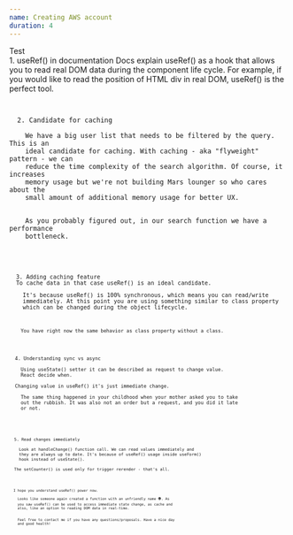 ```yaml
---
name: Creating AWS account
duration: 4
---
```


<Prelude>
  <M>Test</M>
</Prelude>

<Section>
  <XL>1. useRef() in documentation</XL>
  <M>
    Docs explain useRef() as a hook that allows you to read real DOM data during
    the component life cycle. For example, if you would like to read the
    position of HTML div in real DOM, useRef() is the perfect tool.
  </M>
  <Code
    description="This is the most popular use case"
    src="https://raw.githubusercontent.com/polubis/React-useRef-hook/main/src/snippets/typical-use-ref-usage.tsx"
  />
</Section>

<Section>
  <XL>2. Candidate for caching</XL>
  <M>
    We have a big user list that needs to be filtered by the query. This is an
    ideal candidate for caching. With caching - aka "flyweight" pattern - we can
    reduce the time complexity of the search algorithm. Of course, it increases
    memory usage but we're not building Mars lounger so who cares about the
    small amount of additional memory usage for better UX.
  </M>
  <M>
    As you probably figured out, in our search function we have a performance
    bottleneck.
  </M>
  <Code
    description="Bottleneck"
    src="https://raw.githubusercontent.com/polubis/React-useRef-hook/main/src/snippets/cache-candidate.ts"
  />
</Section>

<Section>
  <XL>3. Adding caching feature</XL>
  <M>To cache data in that case useRef() is an ideal candidate.</M>
  <M>
    It's because useRef() is 100% synchronous, which means you can read/write
    immediately. At this point you are using something similar to class property
    which can be changed during the object lifecycle.
  </M>
  <Code
    description="Immediate read/write with useRef()"
    src="https://raw.githubusercontent.com/polubis/React-useRef-hook/main/src/snippets/use-ref-as-cache.ts"
  />
  <Hint hasBg>
    You have right now the same behavior as class property without a class.
  </Hint>
</Section>

<Section>
  <XL>4. Understanding sync vs async</XL>
  <M>
    Using useState() setter it can be described as request to change value.
    React decide when.
  </M>
  <M>Changing value in useRef() it's just immediate change.</M>
  <M>
    The same thing happened in your childhood when your mother asked you to take
    out the rubbish. It was also not an order but a request, and you did it late
    or not.
  </M>
  <Code
    description="Sync or async?"
    src="https://raw.githubusercontent.com/polubis/React-useRef-hook/main/src/snippets/as-immediate-state-manager.ts"
  />
</Section>

<Section>
  <XL>5. Read changes immediately</XL>
  <M>
    Look at handleChange() function call. We can read values immediately and
    they are always up to date. It's because of useRef() usage inside useForm()
    hook instead of useState().
  </M>
  <M>The setCounter() is used only for trigger rerender - that's all.</M>
  <Code
    description="No need to use useEffect()"
    src="https://raw.githubusercontent.com/polubis/React-useRef-hook/main/src/snippets/real-case-usage.tsx"
  />
</Section>

<Summary>
  <M>I hope you understand useRef() power now.</M>
  <M>
    Looks like someone again created a function with an unfriendly name 👽. As
    you saw useRef() can be used to access immediate state change, as cache and
    also, like an option to reading DOM data in real-time.
  </M>
  <M>
    Feel free to contact me if you have any questions/proposals. Have a nice day
    and good health!
  </M>
</Summary>
